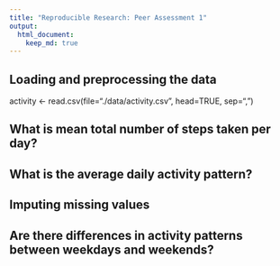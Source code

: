 ```yaml
---
title: "Reproducible Research: Peer Assessment 1"
output: 
  html_document:
    keep_md: true
---
```



## Loading and preprocessing the data
activity <- read.csv(file="./data/activity.csv", head=TRUE, sep=",")


## What is mean total number of steps taken per day?



## What is the average daily activity pattern?



## Imputing missing values



## Are there differences in activity patterns between weekdays and weekends?
